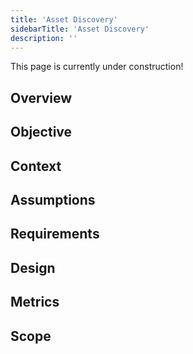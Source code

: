 ```yaml
---
title: 'Asset Discovery'
sidebarTitle: 'Asset Discovery'
description: ''
---
```

<Note>
    This page is currently under construction!
</Note>

## Overview

## Objective

## Context

## Assumptions

## Requirements

## Design

## Metrics

## Scope